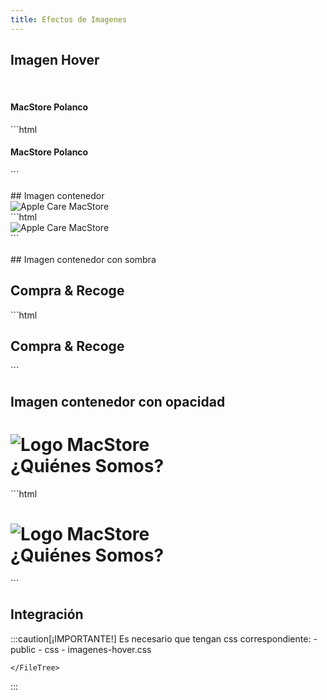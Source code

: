 ```yaml
---
title: Efectos de Imagenes
---
```




## Imagen Hover
<br/>
<div class="">
<Card class="inputs">
<div id="galeria">
    <div class="col-lg-3 col-md-3 col-sm-6 col-xs-12 imgG" id="g4">
            <div class="cortina">
                <h4 class="text-center">MacStore Polanco</h4>
            </div>
    </div>
</div>
<Tabs>
<TabItem label="HTML">
```html
<div id="galeria">
    <div class="col-lg-3 col-md-3 col-sm-6 col-xs-12 imgG" id="g4">
            <div class="cortina">
                <h4 class="text-center">MacStore Polanco</h4>
            </div>
    </div>
</div>
 ```
</TabItem>
 </Tabs>
</Card>
</div>
<br/>
  ## Imagen contenedor 
  <div class="inputs">
<Card class="inputs" title='Imagen para contenedor'>
<div class="container-fluid" id="cabeceraApplerCare">
    <img src="https://webonline.macstore.mx/img/LP/applecare/appleCarec.png" class="img-responsive d-block" alt="Apple Care MacStore" title="Apple Care MacStore"/>
</div>
<Tabs>
<TabItem label="HTML">
```html
<div class="container-fluid" id="cabeceraApplerCare">
    <img src="https://webonline.macstore.mx/img/LP/applecare/appleCarec.png" class="img-responsive d-block" alt="Apple Care MacStore" title="Apple Care MacStore"/>
</div>
 ```
</TabItem>
 </Tabs>
</Card>
</div>
  <br/>
  ## Imagen contenedor con sombra
  <div class="inputs">
<Card class="inputs" title='Imagen con sombra a los laterales de la imagen'>
<div class="container-fluid faq-header">
    <div class="container">
        <div class="row">
            <div class="faq-container">
                <h2 class="faq-title">Compra &amp; Recoge</h2>
            </div>
        </div>
    </div>
</div>
<Tabs>
<TabItem label="HTML">
```html
<div class="container-fluid faq-header">
    <div class="container">
        <div class="row">
            <div class="faq-container">
                <h2 class="faq-title">Compra &amp; Recoge</h2>
            </div>
        </div>
    </div>
</div>
 ```
</TabItem>
 </Tabs>
</Card>
</div>

## Imagen contenedor con opacidad

<div class="inputs">
<Card class="inputs" title='Imagen sin hover para contenedor'>
<div class="container-fluid" id="acerca-de">
    <div class="container">
        <div class="row text-center">
            <h1 class="text-center principal">
                <img src="https://webonline.macstore.mx/img/lp/acerca-de/logo-macstore.png" alt="Logo MacStore"/>
                <br/>
                ¿Quiénes Somos?
            </h1>
        </div>
    </div>
</div>
<Tabs>
<TabItem label="HTML">
```html
<div class="container-fluid" id="acerca-de">
    <div class="container">
        <div class="row text-center">
            <h1 class="text-center principal">
                <img src="https://webonline.macstore.mx/img/lp/acerca-de/logo-macstore.png" alt="Logo MacStore"/>
                <br/>
                ¿Quiénes Somos?
            </h1>
        </div>
    </div>
</div>
 ```
</TabItem>
 </Tabs>
</Card>
</div>

## Integración 
<div class="inputs">
:::caution[¡IMPORTANTE!]
    Es necesario que tengan css correspondiente:
    <FileTree>
        - public
            - css
                - imagenes-hover.css
               
    </FileTree>
:::
</div>